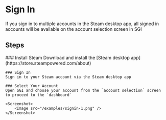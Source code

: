 


# Sign In

<Callout type='info'>
    If you sign in to multiple accounts in the Steam desktop app, all signed in accounts will be available on the account selection screen in SGI
</Callout>

## Steps

<Steps>
    ### Install Steam
    Download and install the [Steam desktop app](https://store.steampowered.com/about)

    ### Sign In
    Sign in to your Steam account via the Steam desktop app

    ### Select Your Account
    Open SGI and choose your account from the `account selection` screen to proceed to the `dashboard`

    <Screenshot>
        <Image src="/examples/signin-1.png" />
    </Screenshot>
</Steps>